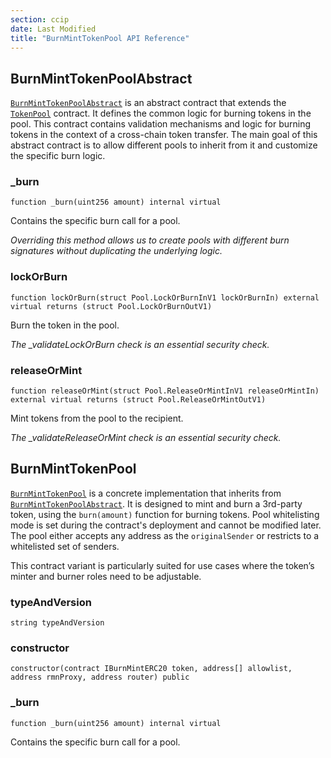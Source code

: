 ```yaml
---
section: ccip
date: Last Modified
title: "BurnMintTokenPool API Reference"
---
```



<CcipCommon callout="importCCIPPackage" />

## BurnMintTokenPoolAbstract

[`BurnMintTokenPoolAbstract`](https://github.com/smartcontractkit/ccip/tree/release/contracts-ccip-1.5.0/contracts/src/v0.8/ccip/pools/BurnMintTokenPoolAbstract.sol) is an abstract contract that extends the [`TokenPool`](/ccip/api-reference/token-pool) contract. It defines the common logic for burning tokens in the pool. This contract contains validation mechanisms and logic for burning tokens in the context of a cross-chain token transfer. The main goal of this abstract contract is to allow different pools to inherit from it and customize the specific burn logic.

### \_burn

```solidity
function _burn(uint256 amount) internal virtual
```

Contains the specific burn call for a pool.

_Overriding this method allows us to create pools with different burn signatures without duplicating the underlying logic._

### lockOrBurn

```solidity
function lockOrBurn(struct Pool.LockOrBurnInV1 lockOrBurnIn) external virtual returns (struct Pool.LockOrBurnOutV1)
```

Burn the token in the pool.

_The \_validateLockOrBurn check is an essential security check._

### releaseOrMint

```solidity
function releaseOrMint(struct Pool.ReleaseOrMintInV1 releaseOrMintIn) external virtual returns (struct Pool.ReleaseOrMintOutV1)
```

Mint tokens from the pool to the recipient.

_The \_validateReleaseOrMint check is an essential security check._

## BurnMintTokenPool

[`BurnMintTokenPool`](https://github.com/smartcontractkit/ccip/tree/release/contracts-ccip-1.5.0/contracts/src/v0.8/ccip/pools/BurnMintTokenPool.sol) is a concrete implementation that inherits from [`BurnMintTokenPoolAbstract`](#burnminttokenpoolabstract). It is designed to mint and burn a 3rd-party token, using the `burn(amount)` function for burning tokens. Pool whitelisting mode is set during the contract's deployment and cannot be modified later. The pool either accepts any address as the `originalSender` or restricts to a whitelisted set of senders.

This contract variant is particularly suited for use cases where the token’s minter and burner roles need to be adjustable.

### typeAndVersion

```solidity
string typeAndVersion
```

### constructor

```solidity
constructor(contract IBurnMintERC20 token, address[] allowlist, address rmnProxy, address router) public
```

### \_burn

```solidity
function _burn(uint256 amount) internal virtual
```

Contains the specific burn call for a pool.
